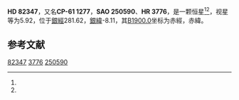 {{Starbox begin
| name = HD 82347
}}
{{Starbox observe
| epoch = [[J2000.0|J2000.0]]
| constell = {{星座名待查}}<ref name=SIMBAD>{{cite web
 | url=http://simbad.u-strasbg.fr/simbad/sim-id?Ident=HR+3776
 | title =Pulsating variable Star
 | publisher=Centre de Données astronomiques de Strasbourg
 | work=SIMBAD
 | accessdate=2012-07-13}}</ref><ref name=DATA>{{cite web
 | url=http://vizier.u-strasbg.fr/viz-bin/VizieR-5?-out.add=.&-source=5050&-corr=PK=HR&-out.max=9999&HR=3776
 | title=VizieR Detailed Page
 | accessdate=2012-07-13
 | archive-date=2016-03-05
 | archive-url=https://web.archive.org/web/20160305015418/http://vizier.u-strasbg.fr/viz-bin/VizieR-5?-out.add=.&-source=5050&-corr=PK=HR&-out.max=9999&HR=3776
 | dead-url=no
 }}</ref>
| 星官 = 
| ra = {{RA|9|28|47}}<ref name=SIMBAD /><ref name=DATA />
| dec = {{DEC|-62|16|23}}<ref name=SIMBAD /><ref name=DATA />
| appmag_v = 5.92<ref name=SIMBAD /><ref name=DATA />
}}
{{Starbox character
| class = K1III<ref name=SIMBAD /><ref name=DATA />
| b-v = 1.1<ref name=SIMBAD /><ref name=DATA />
| u-b = 0.97<ref name=SIMBAD /><ref name=DATA />
| r-i = <ref name=SIMBAD /><ref name=DATA />
| variable = 
}}
{{Starbox astrometry
| radial_v = 0.97
| prop_mo_ra = 0
| parallax = 
| p_error = 
}}
{{Starbox catalog
| names =CP-61 1277，[[SAO星表|SAO]] 250590，[[HD星表|HD]] 82347，[[HR星表|HR]] 3776}}
{{Starbox reference |Simbad=HR+3776}}
{{Starbox end}}

'''HD 82347'''，又名'''CP-61 1277'''，'''SAO 250590'''、'''HR 3776'''，是一颗恒星<ref name=SIMBAD /><ref name=DATA />，视星等为5.92，位于[[銀道座標系|銀經]]281.62，[[銀道座標系|銀緯]]-8.11，其[[B1900.0|B1900.0]]坐标为赤經{{RA|9|26|16.2}}，赤緯{{DEC|-61|-8.11|9}}。

== 参考文献 ==
{{reflist}}

{{star-stub}}

[[Category:HD和HDE天體|82347]]
[[Category:HR天體|3776]]
[[Category:SAO天體|250590]]